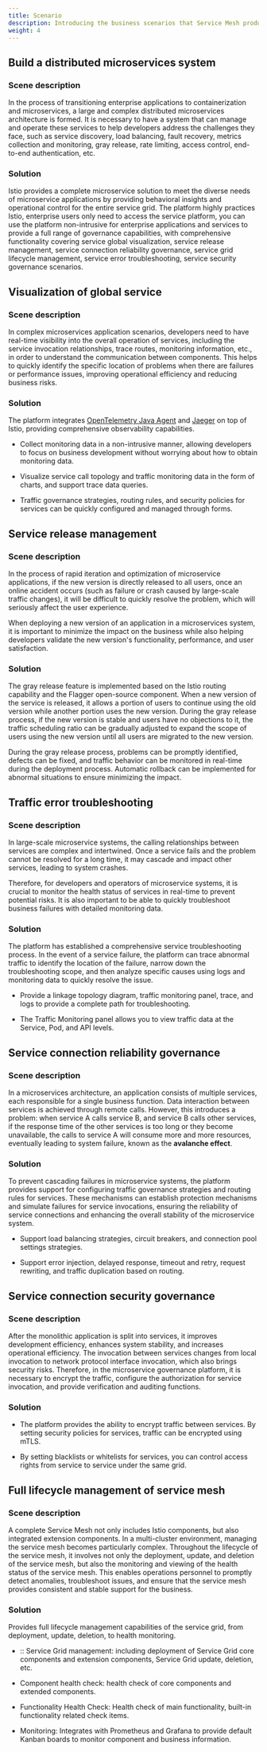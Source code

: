 ```yaml
---
title: Scenario
description: Introducing the business scenarios that Service Mesh products can fulfill.
weight: 4
---
```




## Build a distributed microservices system

### Scene description

In the process of transitioning enterprise applications to containerization and microservices, a large and complex distributed microservices architecture is formed. It is necessary to have a system that can manage and operate these services to help developers address the challenges they face, such as service discovery, load balancing, fault recovery, metrics collection and monitoring, gray release, rate limiting, access control, end-to-end authentication, etc.

### Solution

Istio provides a complete microservice solution to meet the diverse needs of microservice applications by providing behavioral insights and operational control for the entire service grid. The platform highly practices Istio, enterprise users only need to access the service platform, you can use the platform non-intrusive for enterprise applications and services to provide a full range of governance capabilities, with comprehensive functionality covering service global visualization, service release management, service connection reliability governance, service grid lifecycle management, service error troubleshooting, service security governance scenarios.

## Visualization of global service

### Scene description

In complex microservices application scenarios, developers need to have real-time visibility into the overall operation of services, including the service invocation relationships, trace routes, monitoring information, etc., in order to understand the communication between components. This helps to quickly identify the specific location of problems when there are failures or performance issues, improving operational efficiency and reducing business risks.

### Solution

The platform integrates [OpenTelemetry Java Agent](https://github.com/open-telemetry/opentelemetry-java-instrumentation) and [Jaeger](https://www.jaegertracing.io/docs/1.42/) on top of Istio, providing comprehensive observability capabilities.

* Collect monitoring data in a non-intrusive manner, allowing developers to focus on business development without worrying about how to obtain monitoring data.

* Visualize service call topology and traffic monitoring data in the form of charts, and support trace data queries.

* Traffic governance strategies, routing rules, and security policies for services can be quickly configured and managed through forms.

## Service release management

### Scene description

In the process of rapid iteration and optimization of microservice applications, if the new version is directly released to all users, once an online accident occurs (such as failure or crash caused by large-scale traffic changes), it will be difficult to quickly resolve the problem, which will seriously affect the user experience.

When deploying a new version of an application in a microservices system, it is important to minimize the impact on the business while also helping developers validate the new version's functionality, performance, and user satisfaction.

### Solution

The gray release feature is implemented based on the Istio routing capability and the Flagger open-source component. When a new version of the service is released, it allows a portion of users to continue using the old version while another portion uses the new version. During the gray release process, if the new version is stable and users have no objections to it, the traffic scheduling ratio can be gradually adjusted to expand the scope of users using the new version until all users are migrated to the new version.

During the gray release process, problems can be promptly identified, defects can be fixed, and traffic behavior can be monitored in real-time during the deployment process. Automatic rollback can be implemented for abnormal situations to ensure minimizing the impact.

## Traffic error troubleshooting

### Scene description

In large-scale microservice systems, the calling relationships between services are complex and intertwined. Once a service fails and the problem cannot be resolved for a long time, it may cascade and impact other services, leading to system crashes.

Therefore, for developers and operators of microservice systems, it is crucial to monitor the health status of services in real-time to prevent potential risks. It is also important to be able to quickly troubleshoot business failures with detailed monitoring data.

### Solution

The platform has established a comprehensive service troubleshooting process. In the event of a service failure, the platform can trace abnormal traffic to identify the location of the failure, narrow down the troubleshooting scope, and then analyze specific causes using logs and monitoring data to quickly resolve the issue.

* Provide a linkage topology diagram, traffic monitoring panel, trace, and logs to provide a complete path for troubleshooting.

* The Traffic Monitoring panel allows you to view traffic data at the Service, Pod, and API levels.

## Service connection reliability governance

### Scene description

In a microservices architecture, an application consists of multiple services, each responsible for a single business function. Data interaction between services is achieved through remote calls. However, this introduces a problem: when service A calls service B, and service B calls other services, if the response time of the other services is too long or they become unavailable, the calls to service A will consume more and more resources, eventually leading to system failure, known as the **avalanche effect**.

### Solution

To prevent cascading failures in microservice systems, the platform provides support for configuring traffic governance strategies and routing rules for services. These mechanisms can establish protection mechanisms and simulate failures for service invocations, ensuring the reliability of service connections and enhancing the overall stability of the microservice system.

* Support load balancing strategies, circuit breakers, and connection pool settings strategies.

* Support error injection, delayed response, timeout and retry, request rewriting, and traffic duplication based on routing.

## Service connection security governance

### Scene description

After the monolithic application is split into services, it improves development efficiency, enhances system stability, and increases operational efficiency. The invocation between services changes from local invocation to network protocol interface invocation, which also brings security risks. Therefore, in the microservice governance platform, it is necessary to encrypt the traffic, configure the authorization for service invocation, and provide verification and auditing functions.

### Solution

* The platform provides the ability to encrypt traffic between services. By setting security policies for services, traffic can be encrypted using mTLS.

* By setting blacklists or whitelists for services, you can control access rights from service to service under the same grid.

##  Full lifecycle management of service mesh

### Scene description

A complete Service Mesh not only includes Istio components, but also integrated extension components. In a multi-cluster environment, managing the service mesh becomes particularly complex. Throughout the lifecycle of the service mesh, it involves not only the deployment, update, and deletion of the service mesh, but also the monitoring and viewing of the health status of the service mesh. This enables operations personnel to promptly detect anomalies, troubleshoot issues, and ensure that the service mesh provides consistent and stable support for the business.

### Solution

Provides full lifecycle management capabilities of the service grid, from deployment, update, deletion, to health monitoring.

* :: Service Grid management: including deployment of Service Grid core components and extension components, Service Grid update, deletion, etc.

* Component health check: health check of core components and extended components.

* Functionality Health Check: Health check of main functionality, built-in functionality related check items.

* Monitoring: Integrates with Prometheus and Grafana to provide default Kanban boards to monitor component and business information.


